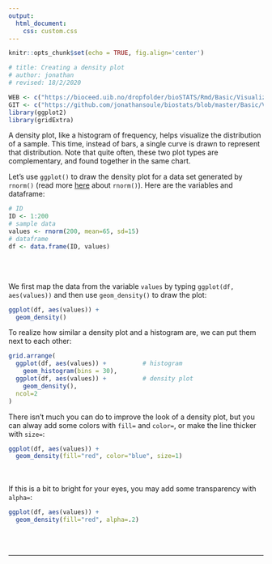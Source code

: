 ```yaml
---
output:
  html_document:
    css: custom.css
--- 
```


```r
knitr::opts_chunk$set(echo = TRUE, fig.align='center')

# title: Creating a density plot
# author: jonathan
# revised: 18/2/2020 

WEB <- c("https://bioceed.uib.no/dropfolder/bioSTATS/Rmd/Basic/Visualizing/Simple/density-plot.html")
GIT <- c("https://github.com/jonathansoule/biostats/blob/master/Basic/Visualizing/Simple/density-plot.Rmd")
library(ggplot2)
library(gridExtra)
```
A density plot, like a histogram of frequency, helps visualize the distribution of a sample. This time, instead of bars, a single curve is drawn to represent that distribution. Note that quite often, these two plot types are complementary, and found together in the same chart.

Let's use `ggplot()` to draw the density plot for a data set generated by `rnorm()` (read more [here](https://biostats.w.uib.no/4-generating-random-series/){target="_blank"} about `rnorm()`). Here are the variables and dataframe:
```r
# ID
ID <- 1:200
# sample data
values <- rnorm(200, mean=65, sd=15)
# dataframe
df <- data.frame(ID, values)
```
<br/><br/>

We first map the data from the variable `values` by typing `ggplot(df, aes(values))` and then use `geom_density()` to draw the plot:
```r
ggplot(df, aes(values)) + 
  geom_density()
```

To realize how similar a density plot and a histogram are, we can put them next to each other:
```r
grid.arrange(
  ggplot(df, aes(values)) +          # histogram
    geom_histogram(bins = 30),
  ggplot(df, aes(values)) +          # density plot
    geom_density(),
  ncol=2
)
```

There isn't much you can do to improve the look of a density plot, but you can alway add some colors with `fill=` and `color=`, or make the line thicker with `size=`:
```r
ggplot(df, aes(values)) +  
  geom_density(fill="red", color="blue", size=1) 
```
<br/><br/>
If this is a bit to bright for your eyes, you may add some transparency with `alpha=`:
```r
ggplot(df, aes(values)) +  
  geom_density(fill="red", alpha=.2) 
```
<br/><br/>

***
<!-- UNCOMMENT TO ACTIVATE
Get the Rmarkdown file corresponding to this page on [GitHub](`r GIT`){target="_blank"}.
-->
